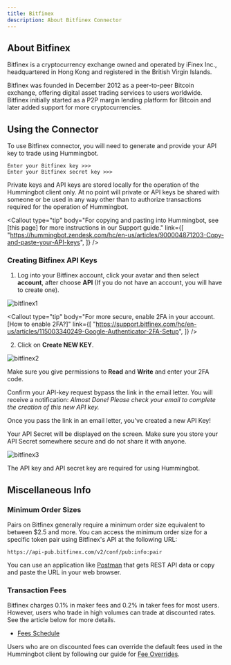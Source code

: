 ```yaml
---
title: Bitfinex
description: About Bitfinex Connector
---
```



## About Bitfinex

Bitfinex is a cryptocurrency exchange owned and operated by iFinex Inc., headquartered in Hong Kong and registered in the British Virgin Islands.

Bitfinex was founded in December 2012 as a peer-to-peer Bitcoin exchange, offering digital asset trading services to users worldwide. Bitfinex initially started as a P2P margin lending platform for Bitcoin and later added support for more cryptocurrencies.

## Using the Connector

To use Bitfinex connector, you will need to generate and provide your API key to trade using Hummingbot.

```
Enter your Bitfinex key >>>
Enter your Bitfinex secret key >>>
```

Private keys and API keys are stored locally for the operation of the Hummingbot client only.
At no point will private or API keys be shared with someone or be used in any way other
than to authorize transactions required for the operation of Hummingbot.

<Callout
  type="tip"
  body="For copying and pasting into Hummingbot, see [this page] for more instructions in our Support guide."
  link={[
    "https://hummingbot.zendesk.com/hc/en-us/articles/900004871203-Copy-and-paste-your-API-keys",
  ]}
/>

### Creating Bitfinex API Keys

1. Log into your Bitfinex account, click your avatar and then select **account**, after choose **API** (If you do not have an account, you will have to create one).

![bitfinex1](/img/bitfinex1.png)

<Callout
  type="tip"
  body="For more secure, enable 2FA in your account. [How to enable 2FA?]"
  link={[
    "https://support.bitfinex.com/hc/en-us/articles/115003340249-Google-Authenticator-2FA-Setup",
  ]}
/>

2. Click on **Create NEW KEY**.

![bitfinex2](/img/bitfinex2.png)

Make sure you give permissions to **Read** and **Write** and enter your 2FA code.

Confirm your API-key request bypass the link in the email letter. You will receive a notification: _Almost Done! Please check your email to complete the creation of this new API key._

<Callout
  type="warning"
  body="For API key permissions, we recommend using #Orders# enabled API keys; enabling #withdraw#, or the equivalent is unnecessary for current Hummingbot strategies."
/>

Once you pass the link in an email letter, you've created a new API Key!

Your API Secret will be displayed on the screen. Make sure you store your API Secret somewhere secure and do not share it with anyone.

![bitfinex3](/img/bitfinex3.png)

The API key and API secret key are required for using Hummingbot.

<Callout
  type="warning"
  body="If you lose your Secret Key, you can delete the API and create a new one. However, it will be impossible to reuse the same API."
/>

## Miscellaneous Info

### Minimum Order Sizes

Pairs on Bitfinex generally require a minimum order size equivalent to between \$2.5 and more. You can access the minimum order size for a specific token pair using Bitfinex's API at the following URL:

```
https://api-pub.bitfinex.com/v2/conf/pub:info:pair
```

You can use an application like [Postman](https://www.postman.com/) that gets REST API data or copy and paste the URL in your web browser.

### Transaction Fees

Bitfinex charges 0.1% in maker fees and 0.2% in taker fees for most users. However, users who trade in high volumes can trade at discounted rates. See the article below for more details.

- [Fees Schedule](https://www.bitfinex.com/fees)

Users who are on discounted fees can override the default fees used in the Hummingbot client by following our guide for [Fee Overrides](/operation/override-fees).

